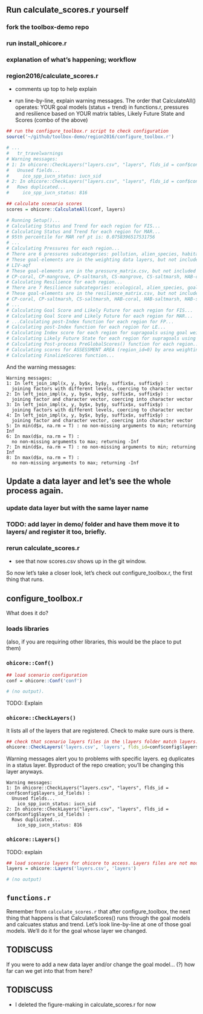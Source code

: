 ## Run calculate_scores.r yourself

### fork the toolbox-demo repo 

### run install_ohicore.r

### explanation of what's happening; workflow

### region2016/calculate_scores.r

- comments up top to help explain 

- run line-by-line, explain warning messages. The order that CalculateAll() operates: YOUR goal models (status + trend) in functions.r, pressures and resilience based on YOUR matrix tables, Likely Future State and Scores (combo of the above)

```r
## run the configure_toolbox.r script to check configuration
source('~/github/toolbox-demo/region2016/configure_toolbox.r')

# ...
#   tr_travelwarnings
# Warning messages:
# 1: In ohicore::CheckLayers("layers.csv", "layers", flds_id = conf$config$layers_id_fields) :
#   Unused fields...
#     ico_spp_iucn_status: iucn_sid
# 2: In ohicore::CheckLayers("layers.csv", "layers", flds_id = conf$config$layers_id_fields) :
#   Rows duplicated...
#     ico_spp_iucn_status: 816

```

```r

## calculate scenario scores
scores = ohicore::CalculateAll(conf, layers)

# Running Setup()...
# Calculating Status and Trend for each region for FIS...
# Calculating Status and Trend for each region for MAR...
# 95th percentile for MAR ref pt is: 0.0758396517531756
# ...
# Calculating Pressures for each region...
# There are 6 pressures subcategories: pollution, alien_species, habitat_destruction, fishing_pressure, climate_change, social 
# These goal-elements are in the weighting data layers, but not included in the pressure_matrix.csv:
# LIV-aqf
# These goal-elements are in the pressure_matrix.csv, but not included in the weighting data layers:
# CP-coral, CP-mangrove, CP-saltmarsh, CS-mangrove, CS-saltmarsh, HAB-coral, HAB-mangrove, HAB-saltmarsh, HAB-seagrass, LIV-ph, LIV-tran, CP-seaice_shoreline, HAB-seaice_edge, ECO-wte, LIV-wte, LIV-sb
# Calculating Resilience for each region...
# There are 7 Resilience subcategories: ecological, alien_species, goal, fishing_pressure, habitat_destruction, pollution, social 
# These goal-elements are in the resilience_matrix.csv, but not included in the weighting data layers:
# CP-coral, CP-saltmarsh, CS-saltmarsh, HAB-coral, HAB-saltmarsh, HAB-seagrass, CP-mangrove, CS-mangrove, HAB-mangrove, HAB-seaice_edge, CP-seaice_shoreline
# ...
# Calculating Goal Score and Likely Future for each region for FIS...
# Calculating Goal Score and Likely Future for each region for MAR...
# ...Calculating post-Index function for each region for FP...
# Calculating post-Index function for each region for LE...
# Calculating Index score for each region for supragoals using goal weights...
# Calculating Likely Future State for each region for supragoals using goal weights...
# Calculating Post-process PreGlobalScores() function for each region...
# Calculating scores for ASSESSMENT AREA (region_id=0) by area weighting...
# Calculating FinalizeScores function...
```

And the warning messages: 

```
Warning messages:
1: In left_join_impl(x, y, by$x, by$y, suffix$x, suffix$y) :
  joining factors with different levels, coercing to character vector
2: In left_join_impl(x, y, by$x, by$y, suffix$x, suffix$y) :
  joining factor and character vector, coercing into character vector
3: In left_join_impl(x, y, by$x, by$y, suffix$x, suffix$y) :
  joining factors with different levels, coercing to character vector
4: In left_join_impl(x, y, by$x, by$y, suffix$x, suffix$y) :
  joining factor and character vector, coercing into character vector
5: In min(d$x, na.rm = T) : no non-missing arguments to min; returning Inf
6: In max(d$x, na.rm = T) :
  no non-missing arguments to max; returning -Inf
7: In min(d$x, na.rm = T) : no non-missing arguments to min; returning Inf
8: In max(d$x, na.rm = T) :
  no non-missing arguments to max; returning -Inf
```

## Update a data layer and let's see the whole process again. 

### update data layer but with the same layer name

### TODO: add layer in demo/ folder and have them move it to layers/ and register it too, briefly.  

### rerun calculate_scores.r 

- see that now scores.csv shows up in the git window. 

So now let's take a closer look, let's check out configure_toolbox.r, the first thing that runs. 

## configure_toolbox.r

What does it do? 

### loads libraries
(also, if you are requiring other libraries, this would be the place to put them)

### `ohicore::Conf()`
```r
## load scenario configuration
conf = ohicore::Conf('conf')

# (no output). 
```

TODO: Explain

### `ohicore::CheckLayers()`

It lists all of the layers that are registered. Check to make sure ours is there. 

```r
## check that scenario layers files in the \layers folder match layers.csv registration. Layers files are not modified.
ohicore::CheckLayers('layers.csv', 'layers', flds_id=conf$config$layers_id_fields)
```

Warning messages alert you to problems with specific layers. eg duplicates in a status layer. Byproduct of the repo creation; you'll be changing this layer anyways. 
```
Warning messages:
1: In ohicore::CheckLayers("layers.csv", "layers", flds_id = conf$config$layers_id_fields) :
  Unused fields...
    ico_spp_iucn_status: iucn_sid
2: In ohicore::CheckLayers("layers.csv", "layers", flds_id = conf$config$layers_id_fields) :
  Rows duplicated...
    ico_spp_iucn_status: 816
```

### `ohicore::Layers()`

TODO: explain
```r
## load scenario layers for ohicore to access. Layers files are not modified.
layers = ohicore::Layers('layers.csv', 'layers')

# (no output)

```

## `functions.r`

Remember from `calculate_scores.r` that after configure_toolbox, the next thing that happens is that CalculateScores() runs through the goal models and calcuates status and trend. Let's look line-by-line at one of those goal models. We'll do it for the goal whose layer we changed. 

## TODISCUSS

If you were to add a new data layer and/or change the goal model... (?) how far can we get into that from here?

## TODISCUSS

- I deleted the figure-making in calculate_scores.r for now

